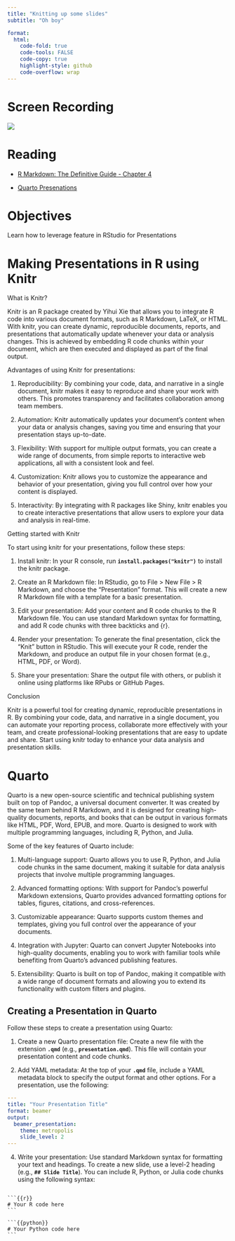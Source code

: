 ```yaml
---
title: "Knitting up some slides"
subtitle: "Oh boy"

format:
  html:
    code-fold: true
    code-tools: FALSE
    code-copy: true
    highlight-style: github
    code-overflow: wrap
---
```


# Screen Recording

[![](/img/zoom.png){fig-align="right"}](hxxxxxx)

# Reading

-   [R Markdown: The Definitive Guide - Chapter 4](https://bookdown.org/yihui/rmarkdown/presentations.html)

-   [Quarto Presenations](https://quarto.org/docs/presentations/revealjs/)

# Objectives

Learn how to leverage feature in RStudio for Presentations

# Making Presentations in R using Knitr

What is Knitr?

Knitr is an R package created by Yihui Xie that allows you to integrate R code into various document formats, such as R Markdown, LaTeX, or HTML. With knitr, you can create dynamic, reproducible documents, reports, and presentations that automatically update whenever your data or analysis changes. This is achieved by embedding R code chunks within your document, which are then executed and displayed as part of the final output.

Advantages of using Knitr for presentations:

1.  Reproducibility: By combining your code, data, and narrative in a single document, knitr makes it easy to reproduce and share your work with others. This promotes transparency and facilitates collaboration among team members.

2.  Automation: Knitr automatically updates your document's content when your data or analysis changes, saving you time and ensuring that your presentation stays up-to-date.

3.  Flexibility: With support for multiple output formats, you can create a wide range of documents, from simple reports to interactive web applications, all with a consistent look and feel.

4.  Customization: Knitr allows you to customize the appearance and behavior of your presentation, giving you full control over how your content is displayed.

5.  Interactivity: By integrating with R packages like Shiny, knitr enables you to create interactive presentations that allow users to explore your data and analysis in real-time.

Getting started with Knitr

To start using knitr for your presentations, follow these steps:

1.  Install knitr: In your R console, run **`install.packages("knitr")`** to install the knitr package.

2.  Create an R Markdown file: In RStudio, go to File \> New File \> R Markdown, and choose the "Presentation" format. This will create a new R Markdown file with a template for a basic presentation.

3.  Edit your presentation: Add your content and R code chunks to the R Markdown file. You can use standard Markdown syntax for formatting, and add R code chunks with three backticks and {r}.

4.  Render your presentation: To generate the final presentation, click the "Knit" button in RStudio. This will execute your R code, render the Markdown, and produce an output file in your chosen format (e.g., HTML, PDF, or Word).

5.  Share your presentation: Share the output file with others, or publish it online using platforms like RPubs or GitHub Pages.

Conclusion

Knitr is a powerful tool for creating dynamic, reproducible presentations in R. By combining your code, data, and narrative in a single document, you can automate your reporting process, collaborate more effectively with your team, and create professional-looking presentations that are easy to update and share. Start using knitr today to enhance your data analysis and presentation skills.

# Quarto

Quarto is a new open-source scientific and technical publishing system built on top of Pandoc, a universal document converter. It was created by the same team behind R Markdown, and it is designed for creating high-quality documents, reports, and books that can be output in various formats like HTML, PDF, Word, EPUB, and more. Quarto is designed to work with multiple programming languages, including R, Python, and Julia.

Some of the key features of Quarto include:

1.  Multi-language support: Quarto allows you to use R, Python, and Julia code chunks in the same document, making it suitable for data analysis projects that involve multiple programming languages.

2.  Advanced formatting options: With support for Pandoc's powerful Markdown extensions, Quarto provides advanced formatting options for tables, figures, citations, and cross-references.

3.  Customizable appearance: Quarto supports custom themes and templates, giving you full control over the appearance of your documents.

4.  Integration with Jupyter: Quarto can convert Jupyter Notebooks into high-quality documents, enabling you to work with familiar tools while benefiting from Quarto's advanced publishing features.

5.  Extensibility: Quarto is built on top of Pandoc, making it compatible with a wide range of document formats and allowing you to extend its functionality with custom filters and plugins.

## Creating a Presentation in Quarto

Follow these steps to create a presentation using Quarto:

1.  Create a new Quarto presentation file: Create a new file with the extension **`.qmd`** (e.g., **`presentation.qmd`**). This file will contain your presentation content and code chunks.

2.  Add YAML metadata: At the top of your **`.qmd`** file, include a YAML metadata block to specify the output format and other options. For a presentation, use the following:

``` yaml
---
title: "Your Presentation Title"
format: beamer
output:
  beamer_presentation:
    theme: metropolis
    slide_level: 2
---
```

4.  Write your presentation: Use standard Markdown syntax for formatting your text and headings. To create a new slide, use a level-2 heading (e.g., **`## Slide Title`**). You can include R, Python, or Julia code chunks using the following syntax:

````         

```{{r}}
# Your R code here
```

```{{python}}
# Your Python code here
```
````

# 
